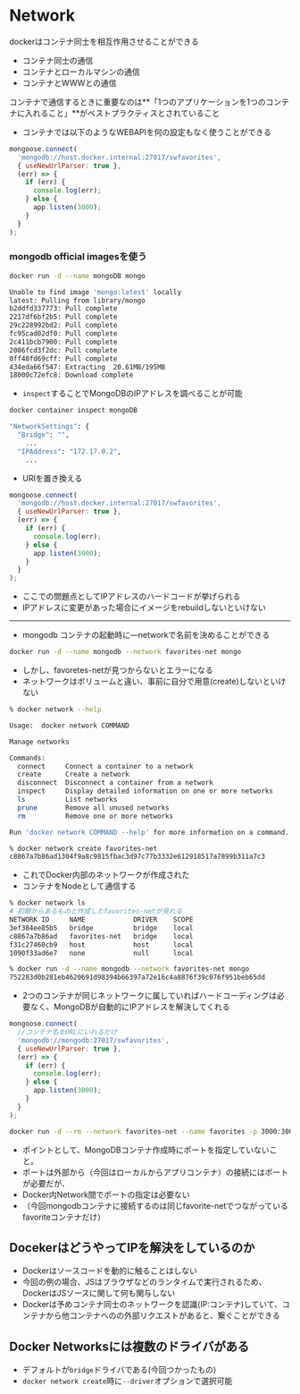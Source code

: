 # Network
dockerはコンテナ同士を相互作用させることができる
- コンテナ同士の通信
- コンテナとローカルマシンの通信
- コンテナとWWWとの通信

コンテナで通信するときに重要なのは**「1つのアプリケーションを1つのコンテナに入れること」**がベストプラクティスとされていること

- コンテナでは以下のようなWEBAPIを何の設定もなく使うことができる
```js
mongoose.connect(
  'mongodb://host.docker.internal:27017/swfavorites',
  { useNewUrlParser: true },
  (err) => {
    if (err) {
      console.log(err);
    } else {
      app.listen(3000);
    }
  }
);
```

### mongodb official imagesを使う
```sh
docker run -d --name mongoDB mongo

Unable to find image 'mongo:latest' locally
latest: Pulling from library/mongo
b2ddfd337773: Pull complete 
2217df6bf2b5: Pull complete 
29c228992bd2: Pull complete 
fc95cad02df0: Pull complete 
2c411bcb7900: Pull complete 
2086fcd3f2dc: Pull complete 
0ff48fd69cff: Pull complete 
434eda66f547: Extracting  20.61MB/195MB
18000c72efc8: Download complete
```
- `inspect`することでMongoDBのIPアドレスを調べることが可能

```sh
docker container inspect mongoDB

"NetworkSettings": {
  "Bridge": "",
	...
  "IPAddress": "172.17.0.2",
	...
```
- URIを置き換える

```js
mongoose.connect(
  'mongodb://host.docker.internal:27017/swfavorites',
  { useNewUrlParser: true },
  (err) => {
    if (err) {
      console.log(err);
    } else {
      app.listen(3000);
    }
  }
);
```
- ここでの問題点としてIPアドレスのハードコードが挙げられる
- IPアドレスに変更があった場合にイメージをrebuildしないといけない

---

- mongodb コンテナの起動時に—networkで名前を決めることができる
```bash
docker run -d --name mongodb --network favorites-net mongo
```
- しかし、favoretes-netが見つからないとエラーになる
- ネットワークはボリュームと違い、事前に自分で用意(create)しないといけない

```sh filename="コマンドを調べる"
% docker network --help                                     

Usage:  docker network COMMAND

Manage networks

Commands:
  connect     Connect a container to a network
  create      Create a network
  disconnect  Disconnect a container from a network
  inspect     Display detailed information on one or more networks
  ls          List networks
  prune       Remove all unused networks
  rm          Remove one or more networks

Run 'docker network COMMAND --help' for more information on a command.
```

```bash filename="create 名前を決定する"
% docker network create favorites-net 
c8867a7b86ad1304f9a8c9815fbac3d97c77b3332e612918517a7899b311a7c3
```

- これでDocker内部のネットワークが作成された
- コンテナをNodeとして通信する

```bash filename="ネットワークを調べる"
% docker network ls
# 初期からあるものと作成したfavorites-netが見れる
NETWORK ID     NAME            DRIVER    SCOPE
3ef384ee85b5   bridge          bridge    local
c8867a7b86ad   favorites-net   bridge    local
f31c27460cb9   host            host      local
1090f33ad6e7   none            null      local
```

```bash
% docker run -d --name mongodb --network favorites-net mongo
752283d0b281eb4620691d98394b66397a72e16c4a8876f39c076f951beb65dd
```
- 2つのコンテナが同じネットワークに属していればハードコーディングは必要なく、MongoDBが自動的にIPアドレスを解決してくれる

```js
mongoose.connect(
  //コンテナ名をURLにいれるだけ
  'mongodb://mongodb:27017/swfavorites',
  { useNewUrlParser: true },
  (err) => {
    if (err) {
      console.log(err);
    } else {
      app.listen(3000);
    }
  }
);
```

```bash
docker run -d --rm --network favorites-net --name favorites -p 3000:3000 favorites-node
```

- ポイントとして、MongoDBコンテナ作成時にポートを指定していないこと。
- ポートは外部から（今回はローカルからアプリコンテナ）の接続にはポートが必要だが、
- Docker内Network間でポートの指定は必要ない
- （今回mongodbコンテナに接続するのは同じfavorite-netでつながっているfavoriteコンテナだけ）


## DocekerはどうやってIPを解決をしているのか
- Dockerはソースコードを動的に触ることはしない
- 今回の例の場合、JSはブラウザなどのランタイムで実行されるため、DockerはJSソースに関して何も関与しない
- Dockerは予めコンテナ同士のネットワークを認識(IP:コンテナ)していて、コンテナから他コンテナへのの外部リクエストがあると、繋ぐことができる

## Docker Networksには複数のドライバがある
- デフォルトが`bridge`ドライバである(今回つかったもの)
- `docker network create`時に`--driver`オプションで選択可能